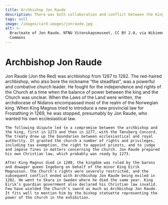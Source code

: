 ```yaml
---
title: Archbishop Jon Raude
description: There was both collaboration and conflict between the King and the Archbishop!
tags: null
image: /images/card-images/jonraude.jpg
alt: >-
  Bracteate of Jon Raude. NTNU Vitenskapsmuseet, CC BY 2.0, via Wikimedia
  Commons
---
```




# Archbishop Jon Raude

<Container stil="initial side">
    Jon Raude (Jon the Red) was archbishop from 1267 to 1282. The red-haired archbishop, who also bore the nickname “the steadfast”, was a powerful and combative church leader. He fought for the independence and rights of the Church at a time when the balance of power between the king and the Church was unclear. When the Laws of the Land were written, the archdiocese of Nidaros encompassed most of the realm of the Norwegian king. When King Magnus tried to introduce a new provincial law for Frostathing in 1269, he was stopped, presumably by Jon Raude, who wanted his own ecclesiastical law. 
    
    The following dispute led to a compromise between the archbishop and the king, first in 1273 and then in 1277, with the Tønsberg Concord. The treaty drew up the boundaries between ecclesiastical and royal authority. It granted the church a number of rights and privileges, including tax exemption, the right to appoint priests, and to judge and impose fines in matters concerning the church. Jon Raude prepared his own Christian law, which probably was ready by 1273. 
    
    After King Magnus died in 1280, the kingdom was ruled by the barons and dowager queen Ingeborg on behalf of the minor King Eirik Magnusson. The Church’s rights were severely restricted, and the subsequent conflict ended with Archbishop Jon Raude being exiled in 1282. He went to Skara in Sweden where he died the same year. King Eirik’s guardian government also declared his Christian law invalid. Few have wielded the Church’s sword as much as Archbishop Jon Raude. It fits well to mention him by the bishop statuette representing the power of the church in the exhibition.

</Container>

<Figure
    image="/images/prologen/erkebispegarden.jpg"
    title="The Archbishop's headquarters in Bergen. Reconstruction by Arkikon"
    alt="Rekonstruction of the Archbishop's headquarters in Bergen."
>
</Figure>
